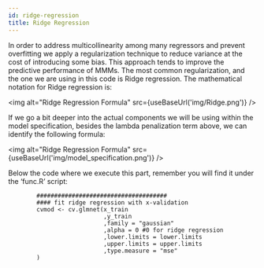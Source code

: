 ```yaml
---
id: ridge-regression
title: Ridge Regression
---
```



In order to address multicollinearity among many regressors and prevent
overfitting we apply a regularization technique to reduce variance at the cost
of introducing some bias. This approach tends to improve the predictive
performance of MMMs. The most common regularization, and the one we are using in
this code is Ridge regression. The mathematical notation for Ridge regression
is:

<img alt="Ridge Regression Formula" src={useBaseUrl('img/Ridge.png')} />

If we go a bit deeper into the actual components we will be using within the model specification,
besides the lambda penalization term above, we can identify the following formula:

<img alt="Ridge Regression Formula" src={useBaseUrl('img/model_specification.png')} />


Below the code where we execute this part, remember you will find it under the
‘func.R’ script:

```
        #####################################
        #### fit ridge regression with x-validation
        cvmod <- cv.glmnet(x_train
                           ,y_train
                           ,family = "gaussian"
                           ,alpha = 0 #0 for ridge regression
                           ,lower.limits = lower.limits
                           ,upper.limits = upper.limits
                           ,type.measure = "mse"
        )
```
